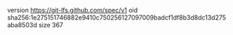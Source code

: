 version https://git-lfs.github.com/spec/v1
oid sha256:1e275151746882e9410c750256127097009badcf1df8b3d8dc13d275aba8503d
size 367
